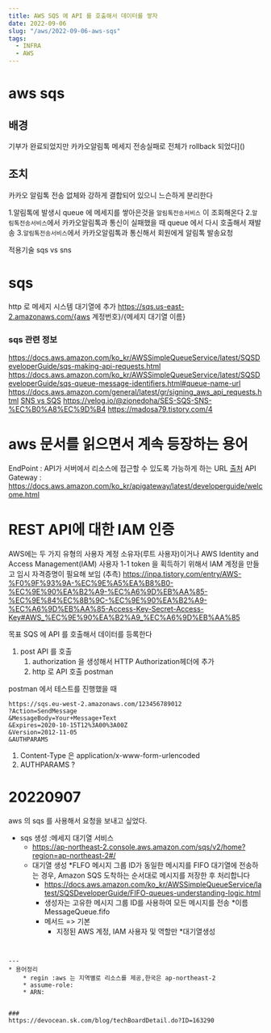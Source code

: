 ```yaml
---
title: AWS SQS 에 API 를 호출해서 데이터를 쌓자
date: 2022-09-06
slug: "/aws/2022-09-06-aws-sqs"
tags:
  - INFRA
  - AWS
---
```


# aws sqs

## 배경
기부가 완료되었지만 카카오알림톡 메세지 전송실패로 전체가 rollback 되었다]()

## 조치
카카오 알림톡 전송 없체와 강하게 결합되어 있으니 느슨하게 분리한다

1.알림톡에 발생시 queue 에 메세지를 쌓아은것을 `알림톡전송서비스` 이 조회해온다
2.`알림톡전송서비스`에서 카카오알림톡과 통신이 실패했을 때 queue 에서 다시 호출해서 재발송
3.`알림톡전송서비스`에서 카카오알림톡과 통신해서 회원에게 알림톡 발송요청

적용기술
 sqs vs sns

# sqs

http 로 메세지 시스템 대기열에 추가
https://sqs.us-east-2.amazonaws.com/{aws 계정번호}/{메세지 대기열 이름}


### sqs 관련 정보
https://docs.aws.amazon.com/ko_kr/AWSSimpleQueueService/latest/SQSDeveloperGuide/sqs-making-api-requests.html
https://docs.aws.amazon.com/ko_kr/AWSSimpleQueueService/latest/SQSDeveloperGuide/sqs-queue-message-identifiers.html#queue-name-url
https://docs.aws.amazon.com/general/latest/gr/signing_aws_api_requests.html
[SNS vs SQS](https://seohyun0120.tistory.com/entry/AWS-SNS-vs-SQS-%EC%B0%A8%EC%9D%B4%EC%A0%90)
https://velog.io/@zionedoha/SES-SQS-SNS-%EC%B0%A8%EC%9D%B4
https://madosa79.tistory.com/4

# aws 문서를 읽으면서 계속 등장하는 용어
EndPoint :  API가 서버에서 리소스에 접근할 수 있도록 가능하게 하는 URL
[출처](https://blog.naver.com/PostView.naver?blogId=ghdalswl77&logNo=222401162545&parentCategoryNo=&categoryNo=90&viewDate=&isShowPopularPosts=true&from=search)
API Gateway :
https://docs.aws.amazon.com/ko_kr/apigateway/latest/developerguide/welcome.html



# REST API에 대한 IAM 인증

AWS에는 두 가지 유형의 사용자
계정 소유자(루트 사용자)이거나
AWS Identity and Access Management(IAM) 사용자
1-1 token 을 획득하기 위해서 IAM 계정을 만들고 임시 자격증명이 필요해 보임 (추측)
https://inpa.tistory.com/entry/AWS-%F0%9F%93%9A-%EC%9E%A5%EA%B8%B0-%EC%9E%90%EA%B2%A9-%EC%A6%9D%EB%AA%85-%EC%9E%84%EC%8B%9C-%EC%9E%90%EA%B2%A9-%EC%A6%9D%EB%AA%85-Access-Key-Secret-Access-Key#AWS_%EC%9E%90%EA%B2%A9_%EC%A6%9D%EB%AA%85


목표
SQS 에 API 를 호출해서 데이터를 등록한다

1. post API 를 호출
	1. authorization 을 생성해서 HTTP Authorization헤더에 추가
	2. http 로 API 호출 postman


postman 에서 테스트를 진행했을 때
```
https://sqs.eu-west-2.amazonaws.com/123456789012
?Action=SendMessage
&MessageBody=Your+Message+Text
&Expires=2020-10-15T12%3A00%3A00Z
&Version=2012-11-05
&AUTHPARAMS
```
1. Content-Type 은 application/x-www-form-urlencoded
2. AUTHPARAMS ?

# 20220907

aws 의 sqs 를 사용해서 요청을 보내고 싶었다.

* sqs 생성 :메세지 대기열 서비스
	* https://ap-northeast-2.console.aws.amazon.com/sqs/v2/home?region=ap-northeast-2#/
	* 대기열 생성
		*FLFO
		 메시지 그룹 ID가 동일한 메시지를 FIFO 대기열에 전송하는 경우, Amazon SQS 도착하는 순서대로 메시지를 저장한 후 처리합니다
		* https://docs.aws.amazon.com/ko_kr/AWSSimpleQueueService/latest/SQSDeveloperGuide/FIFO-queues-understanding-logic.html
		* 생성자는 고유한 메시지 그룹 ID를 사용하여 모든 메시지를 전송
		*이름 MessageQueue.fifo
		* 메서드 => 기본
			* 지정된 AWS 계정, IAM 사용자 및 역할만
		*대기열생성

```


---
* 용어정리
	* regin :aws 는 지역별로 리소스를 제공,한국은 ap-northeast-2
	* assume-role:
	* ARN:


###
https://devocean.sk.com/blog/techBoardDetail.do?ID=163290
